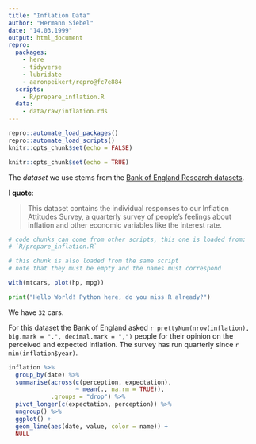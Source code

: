 ```yaml
---
title: "Inflation Data"
author: "Hermann Siebel"
date: "14.03.1999"
output: html_document
repro:
  packages:
    - here
    - tidyverse
    - lubridate
    - aaronpeikert/repro@fc7e884
  scripts:
    - R/prepare_inflation.R
  data:
    - data/raw/inflation.rds
---
```


```r
repro::automate_load_packages()
repro::automate_load_scripts()
knitr::opts_chunk$set(echo = FALSE)
```

```r
knitr::opts_chunk$set(echo = TRUE)
```

The *dataset* we use stems from the [Bank of England Research datasets](https://www.bankofengland.co.uk/statistics/research-datasets).

I **quote**:

> This dataset contains the individual responses to our Inflation Attitudes Survey, a quarterly survey of people’s feelings about inflation and other economic variables like the interest rate.

```r
# code chunks can come from other scripts, this one is loaded from:
# `R/prepare_inflation.R`
```

```r
# this chunk is also loaded from the same script
# note that they must be empty and the names must correspond
```

```r
with(mtcars, plot(hp, mpg))
```

```python
print("Hello World! Python here, do you miss R already?")
```


We have `32` cars.

For this dataset the Bank of England asked `r prettyNum(nrow(inflation), big.mark = ".", decimal.mark = ",")` people for their opinion on the perceived and expected inflation. The survey has run quarterly since `r min(inflation$year)`.

```r
inflation %>% 
  group_by(date) %>% 
  summarise(across(c(perception, expectation),
                   ~ mean(., na.rm = TRUE)),
            .groups = "drop") %>% 
  pivot_longer(c(expectation, perception)) %>% 
  ungroup() %>% 
  ggplot() +
  geom_line(aes(date, value, color = name)) +
  NULL
```
